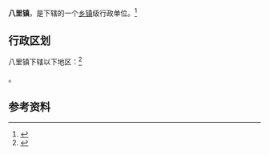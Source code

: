 {{中国乡级行政区|21/03/81/108/000}}

'''八里镇'''，是{{PRC admin/fullname|21/03/81/108/000|3}}下辖的一个[[乡镇|乡镇]]级行政单位。<ref>{{PRC admin/ref sgc|{{PRC admin/parent|21/03/81/108/000}}}}</ref>

== 行政区划 ==

八里镇下辖以下地区：<ref>{{PRC admin/ref sgc|21/03/81/108/000}}</ref>

{{PRC admin/children|21/03/81/108/000}}。

== 参考资料 ==

{{reflist}}

{{行政区划小作品}}
{{PRC admin/navcat|21/03/81/108/000}}